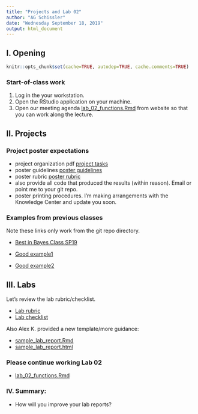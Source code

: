 ```yaml
---
title: "Projects and Lab 02"
author: "AG Schissler"
date: "Wednesday September 18, 2019"
output: html_document
---
```


## I. Opening 

```r
knitr::opts_chunk$set(cache=TRUE, autodep=TRUE, cache.comments=TRUE)
```

### Start-of-class work

1. Log in the your workstation.
2. Open the RStudio application on your machine.
3. Open our meeting agenda [lab_02_functions.Rmd](https://github.com/grizant/STAT445/blob/master/labs/lab_02_functions.Rmd) from website so that you can work along the lecture.

## II. Projects

### Project poster expectations

- project organization pdf [project tasks](https://github.com/grizant/STAT445/blob/master/project/Intro-to-Stats-Comp_project_organization.pdf)
- poster guidelines [poster guidelines](https://github.com/grizant/STAT445/blob/master/project/poster_guidelines.pdf)
- poster rubric [poster rubric](https://github.com/grizant/STAT445/blob/master/project/poster_rubric.pdf)
- also provide all code that produced the results (within reason). Email or point me to your git repo.
- poster printing procedures. I'm making arrangements with the Knowledge Center and update you soon.

### Examples from previous classes

Note these links only work from the git repo directory.  

- [Best in Bayes Class SP19](assets/alex_k_bayes_freq_presentation.pdf)  

- [Good example1](assets/Acevedo_poster_draft2.pdf)  

- [Good example2](assets/poster_karla_nasim_sohel.pdf)  

## III. Labs

Let's review the lab rubric/checklist. 

- [Lab rubric](https://github.com/grizant/STAT445/blob/master/rubrics/lab_rubric.pdf)
- [Lab checklist](https://github.com/grizant/STAT445/blob/master/checklists/lab_checklist.pdf)

Also Alex K. provided a new template/more guidance:

- [sample_lab_report.Rmd](https://github.com/grizant/STAT445/blob/master/labs/sample_lab_report.Rmd)
- [sample_lab_report.html](http://www.grantschissler.com/teaching/FA19/STAT445/sample_lab_report.html)

### Please continue working Lab 02

- [lab_02_functions.Rmd](https://github.com/grizant/STAT445/blob/master/labs/lab_02_functions.Rmd)

### IV. Summary: 

- How will you improve your lab reports?  
